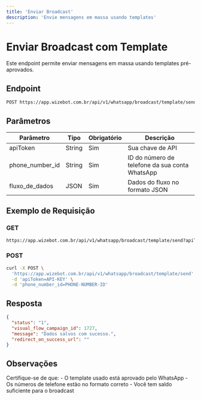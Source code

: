 ```yaml
---
title: 'Enviar Broadcast'
description: 'Envie mensagens em massa usando templates'
---
```


# Enviar Broadcast com Template

Este endpoint permite enviar mensagens em massa usando templates pré-aprovados.

## Endpoint

```bash
POST https://app.wizebot.com.br/api/v1/whatsapp/broadcast/template/send
```

## Parâmetros

| Parâmetro | Tipo | Obrigatório | Descrição |
|-----------|------|-------------|-----------|
| apiToken | String | Sim | Sua chave de API |
| phone_number_id | String | Sim | ID do número de telefone da sua conta WhatsApp |
| fluxo_de_dados | JSON | Sim | Dados do fluxo no formato JSON |

## Exemplo de Requisição

### GET
```bash
https://app.wizebot.com.br/api/v1/whatsapp/broadcast/template/send?apiToken=API-KEY&phone_number_id=PHONE-NUMBER-ID
```

### POST
```bash
curl -X POST \
  'https://app.wizebot.com.br/api/v1/whatsapp/broadcast/template/send' \
  -d 'apiToken=API-KEY' \
  -d 'phone_number_id=PHONE-NUMBER-ID'
```

## Resposta

```json
{
  "status": "1",
  "visual_flow_campaign_id": 1727,
  "message": "Dados salvos com sucesso.",
  "redirect_on_success_url": ""
}
```

## Observações

<Warning>
Certifique-se de que:
- O template usado está aprovado pelo WhatsApp
- Os números de telefone estão no formato correto
- Você tem saldo suficiente para o broadcast
</Warning>
